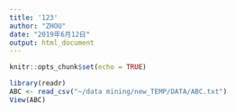 ```yaml
---
title: '123'
author: "ZHOU"
date: "2019年6月12日"
output: html_document
---
```


```r
knitr::opts_chunk$set(echo = TRUE)
```
```r

library(readr)
ABC <- read_csv("~/data mining/new_TEMP/DATA/ABC.txt")
View(ABC)

```


